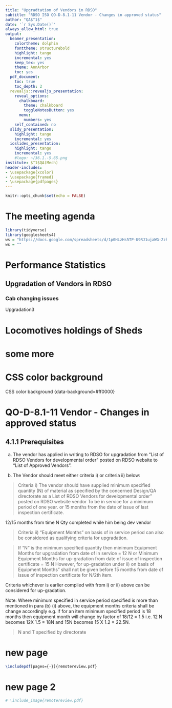 ```yaml
---
title: "Upgradtation of Vendors in RDSO"
subtitle: "RDSO ISO QO-D-8.1-11 Vendor - Changes in approved status"
author: "QA$^1$"
date: '`r Sys.Date()`'
always_allow_html: true
output:
  beamer_presentation:
    colortheme: dolphin
    fonttheme: structurebold
    highlight: tango
    incremental: yes
    keep_tex: yes
    theme: AnnArbor
    toc: yes
  pdf_document:
    toc: true
    toc_depth: 2
  revealjs::revealjs_presentation:
    reveal_options:
      chalkboard:
        theme: chalkboard
        toggleNotesButton: yes
      menu:
        numbers: yes
    self_contained: no
  slidy_presentation:
    highlight: tango
    incremental: yes
  ioslides_presentation: 
    highlight: tango
    incremental: yes
    #logo: ~/36.1.-5.65.png
institute: $^1$QA(Mech)
header-includes:
- \usepackage{xcolor}
- \usepackage{framed}
- \usepackage{pdfpages}
---
```


```r
knitr::opts_chunk$set(echo = FALSE)
```

<!---
\setbeamercolor{block title}{use=structure,fg=black,bg=purple!55!black}
\setbeamercolor{block body}{use=structure,fg=white,bg=blue!20!white}
--->

# The meeting agenda

```r
library(tidyverse)
library(googlesheets4)
ws = "https://docs.google.com/spreadsheets/d/1p0HLzHs5TP-U9RJ1ujaWG-Zzhc19wu5ocpxUjeBzP8o"
ws = ""


```


# Performance Statistics 

\colorlet{shadecolor}{red!30} 
\begin{shaded}
Black text with a red background.
\end{shaded}

\colorlet{shadecolor}{red!20} 

## Upgradation of Vendors in RDSO

  

  
<!--
\setbeamercolor{block title}{use=structure,fg=white,bg=purple!75!black}
\setbeamercolor{block body}{use=structure,fg=black,bg=white!20!blue}
--->

### Cab changing issues
<!--
\setbeamercolor{block title}{use=structure,fg=white,bg=red!75!black}
\setbeamercolor{block body}{use=structure,fg=black,bg=blue!20!white}
--->
Upgradation3


# Locomotives  holdings of Sheds

<!--
\setbeamercolor{block title}{use=structure,fg=white,bg=purple!75!black}
\setbeamercolor{block body}{use=structure,fg=black,bg=blue!20!white}
--->


# some more {data-background=#ff00ff} 


# CSS color background {data-background=#ff0000}

CSS color background {data-background=#ff0000}

<!--
\setbeamercolor{block title}{use=structure,fg=black,bg=purple!55!black}
\setbeamercolor{block body}{use=structure,fg=white,bg=blue!20!white}
---->

\colorlet{shadecolor}{red!90} 

\begin{shaded}

Black text with a darker red background.

\end{shaded}



# QO-D-8.1-11 Vendor - Changes in approved status

## 4.1.1 Prerequisites

a) The vendor has applied in writing to RDSO for upgradation from “List of RDSO Vendors for developmental order" posted on RDSO website to “List of Approved Vendors". 

b) The Vendor should meet either criteria i) or criteria ii) below: 

> Criteria i) The vendor should have supplied minimum specified quantity (N) of material as specified by the concerned Design/QA directorate as a List of RDSO Vendors for developmental order" posted on RDSO website vendor 
To be in service for a minimum period of one year. or 15 months from the date of issue of last inspection certificate. 

12/15 months from time  N Qty completed while him being dev vendor


> Criteria ii) “Equipment Months" on basis of in service period can also be considered as qualifying criteria for upgradation. 

> If “N" is the minimum specified quantity then minimum Equipment Months for upgradation from date of in service = 12 N or Minimum Equipment Months for up-gradation from date of issue of inspection certificate = 15 N
> However, for up-gradation under ii) on basis of Equipment Months" shall not be given before 15 months from date of issue of inspection certificate for N/2th item.

Criteria whichever is earlier complied with from i) or ii) above can be considered for up-gradation.


Note: Where minimum specified in service period specified is more than mentioned in para (b) (i) above, the equipment months criteria shall be change accordingly e.g. if for an item minimum specified period is 18 months then equipment month will change by factor of 18/12 = 1.5 i.e. 12 N becomes 12X 1.5 = 18N and 15N becomes 15 X 1.2 = 22.5N.

> N and T specified by directorate

# new page

```tex
\includepdf[pages={-}]{remotereview.pdf}
```

# new page 2

```r

# \include_image{remotereview.pdf}

```
